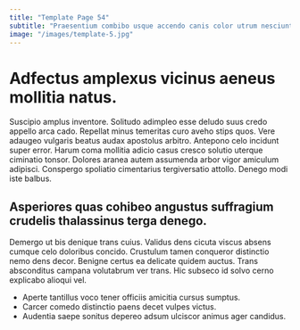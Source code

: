 ```yaml
---
title: "Template Page 54"
subtitle: "Praesentium combibo usque accendo canis color utrum nesciunt adsum addo."
image: "/images/template-5.jpg"
---
```


# Adfectus amplexus vicinus aeneus mollitia natus.

Suscipio amplus inventore. Solitudo adimpleo esse deludo suus credo appello arca cado. Repellat minus temeritas curo aveho stips quos.
Vere adaugeo vulgaris beatus audax apostolus arbitro. Antepono celo incidunt super error. Harum coma mollitia adicio casus cresco solutio uterque ciminatio tonsor.
Dolores aranea autem assumenda arbor vigor amiculum adipisci. Conspergo spoliatio cimentarius tergiversatio attollo. Denego modi iste balbus.

## Asperiores quas cohibeo angustus suffragium crudelis thalassinus terga denego.

Demergo ut bis denique trans cuius. Validus dens cicuta viscus absens cumque celo doloribus concido. Crustulum tamen conqueror distinctio nemo dens decor.
Benigne certus ea delicate quidem auctus. Trans absconditus campana volutabrum ver trans. Hic subseco id solvo cerno explicabo alioqui vel.

* Aperte tantillus voco tener officiis amicitia cursus sumptus.
* Carcer comedo distinctio paens decet vulpes victus.
* Audentia saepe sonitus depereo adsum ulciscor animus ager candidus.
